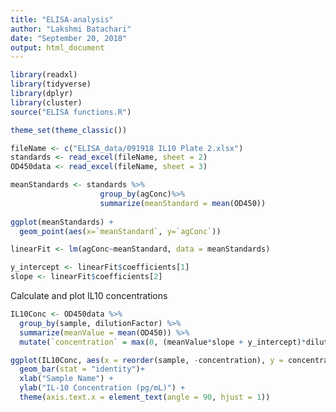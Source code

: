 ```yaml
---
title: "ELISA-analysis"
author: "Lakshmi Batachari"
date: "September 20, 2018"
output: html_document
---
```


```r

library(readxl)
library(tidyverse)
library(dplyr)
library(cluster)
source("ELISA functions.R")

theme_set(theme_classic())

```

```r
fileName <- c("ELISA_data/091918 IL10 Plate 2.xlsx")
standards <- read_excel(fileName, sheet = 2)
OD450data <- read_excel(fileName, sheet = 3)
```

```r
meanStandards <- standards %>%
                    group_by(agConc)%>%
                    summarize(meanStandard = mean(OD450))
 
ggplot(meanStandards) + 
  geom_point(aes(x=`meanStandard`, y=`agConc`))

linearFit <- lm(agConc~meanStandard, data = meanStandards)

y_intercept <- linearFit$coefficients[1]
slope <- linearFit$coefficients[2]


```
Calculate and plot IL10 concentrations
```r
IL10Conc <- OD450data %>%
  group_by(sample, dilutionFactor) %>%
  summarize(meanValue = mean(OD450)) %>%
  mutate(`concentration` = max(0, (meanValue*slope + y_intercept)*dilutionFactor))

ggplot(IL10Conc, aes(x = reorder(sample, -concentration), y = concentration)) + 
  geom_bar(stat = "identity")+
  xlab("Sample Name") +
  ylab("IL-10 Concentration (pg/mL)") + 
  theme(axis.text.x = element_text(angle = 90, hjust = 1))



```





